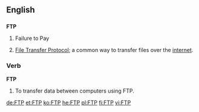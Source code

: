 {{wikipedia}}
==English==

==={{initialism}}===
'''FTP'''
# Failure to Pay
# {{internet}} [[File Transfer Protocol]]; a common way to transfer files over the [[internet]].

===Verb===
'''FTP'''
# To transfer data between computers using FTP.

[[de:FTP]]
[[et:FTP]]
[[ko:FTP]]
[[he:FTP]]
[[pl:FTP]]
[[fi:FTP]]
[[vi:FTP]]